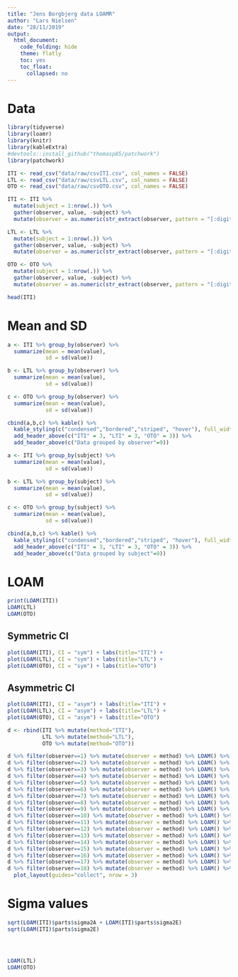 ```yaml
---
title: "Jens Borgbjerg data LOAMR"
author: "Lars Nielsen"
date: "28/11/2019"
output:
  html_document:
    code_folding: hide
    theme: flatly
    toc: yes
    toc_float:
      collapsed: no
---
```


# Data
```r
library(tidyverse)
library(loamr)
library(knitr)
library(kableExtra)
#devtools::install_github("thomasp85/patchwork")
library(patchwork)
```

```r
ITI <- read_csv("data/raw/csvITI.csv", col_names = FALSE)
LTL <- read_csv("data/raw/csvLTL.csv", col_names = FALSE)
OTO <- read_csv("data/raw/csvOTO.csv", col_names = FALSE)

ITI <- ITI %>%
  mutate(subject = 1:nrow(.)) %>%
  gather(observer, value, -subject) %>% 
  mutate(observer = as.numeric(str_extract(observer, pattern = "[:digit:]+")))

LTL <- LTL %>%
  mutate(subject = 1:nrow(.)) %>%
  gather(observer, value, -subject) %>% 
  mutate(observer = as.numeric(str_extract(observer, pattern = "[:digit:]+")))

OTO <- OTO %>%
  mutate(subject = 1:nrow(.)) %>%
  gather(observer, value, -subject) %>% 
  mutate(observer = as.numeric(str_extract(observer, pattern = "[:digit:]+")))

head(ITI)
```






# Mean and SD

```r
a <- ITI %>% group_by(observer) %>% 
  summarize(mean = mean(value),
            sd = sd(value))

b <- LTL %>% group_by(observer) %>% 
  summarize(mean = mean(value),
            sd = sd(value))

c <- OTO %>% group_by(observer) %>% 
  summarize(mean = mean(value),
            sd = sd(value))

cbind(a,b,c) %>% kable() %>% 
  kable_styling(c("condensed","bordered","striped", "hover"), full_width = F) %>% 
  add_header_above(c("ITI" = 3, "LTI" = 3, "OTO" = 3)) %>% 
  add_header_above(c("Data grouped by observer"=9))
```



```r
a <- ITI %>% group_by(subject) %>% 
  summarize(mean = mean(value),
            sd = sd(value))

b <- LTL %>% group_by(subject) %>% 
  summarize(mean = mean(value),
            sd = sd(value))

c <- OTO %>% group_by(subject) %>% 
  summarize(mean = mean(value),
            sd = sd(value))

cbind(a,b,c) %>% kable() %>% 
  kable_styling(c("condensed","bordered","striped", "hover"), full_width = F) %>% 
  add_header_above(c("ITI" = 3, "LTI" = 3, "OTO" = 3)) %>% 
  add_header_above(c("Data grouped by subject"=9))
```


# LOAM

```r
print(LOAM(ITI))
LOAM(LTL)
LOAM(OTO)
```


## Symmetric CI
```r
plot(LOAM(ITI), CI = "sym") + labs(title="ITI") +
plot(LOAM(LTL), CI = "sym") + labs(title="LTL") +
plot(LOAM(OTO), CI = "sym") + labs(title="OTO") 
```




## Asymmetric CI

```r
plot(LOAM(ITI), CI = "asym") + labs(title="ITI") +
plot(LOAM(LTL), CI = "asym") + labs(title="LTL") +
plot(LOAM(OTO), CI = "asym") + labs(title="OTO")
```




```r
d <- rbind(ITI %>% mutate(method="ITI"),
           LTL %>% mutate(method="LTL"),
           OTO %>% mutate(method="OTO"))

d %>% filter(observer==1) %>% mutate(observer = method) %>% LOAM() %>% plot() + labs(title="observer 1") +
d %>% filter(observer==2) %>% mutate(observer = method) %>% LOAM() %>% plot() + labs(title="observer 2") +
d %>% filter(observer==3) %>% mutate(observer = method) %>% LOAM() %>% plot() + labs(title="observer 3") +
d %>% filter(observer==4) %>% mutate(observer = method) %>% LOAM() %>% plot() + labs(title="observer 4") +
d %>% filter(observer==5) %>% mutate(observer = method) %>% LOAM() %>% plot() + labs(title="observer 5") +
d %>% filter(observer==6) %>% mutate(observer = method) %>% LOAM() %>% plot() + labs(title="observer 6") +
d %>% filter(observer==7) %>% mutate(observer = method) %>% LOAM() %>% plot() + labs(title="observer 7") +
d %>% filter(observer==8) %>% mutate(observer = method) %>% LOAM() %>% plot() + labs(title="observer 8") +
d %>% filter(observer==9) %>% mutate(observer = method) %>% LOAM() %>% plot() + labs(title="observer 9") +
d %>% filter(observer==10) %>% mutate(observer = method) %>% LOAM() %>% plot() + labs(title="observer 10") +
d %>% filter(observer==11) %>% mutate(observer = method) %>% LOAM() %>% plot() + labs(title="observer 11") +
d %>% filter(observer==12) %>% mutate(observer = method) %>% LOAM() %>% plot() + labs(title="observer 12") +
d %>% filter(observer==13) %>% mutate(observer = method) %>% LOAM() %>% plot() + labs(title="observer 13") +
d %>% filter(observer==14) %>% mutate(observer = method) %>% LOAM() %>% plot() + labs(title="observer 14") +
d %>% filter(observer==15) %>% mutate(observer = method) %>% LOAM() %>% plot() + labs(title="observer 15") +
d %>% filter(observer==16) %>% mutate(observer = method) %>% LOAM() %>% plot() + labs(title="observer 16") +
d %>% filter(observer==17) %>% mutate(observer = method) %>% LOAM() %>% plot() + labs(title="observer 17") +
d %>% filter(observer==18) %>% mutate(observer = method) %>% LOAM() %>% plot() + labs(title="observer 18") + 
  plot_layout(guides="collect", nrow = 3)


```






# Sigma values


```r

sqrt(LOAM(ITI)$parts$sigma2A + LOAM(ITI)$parts$sigma2E)
sqrt(LOAM(ITI)$parts$sigma2E)




LOAM(LTL)
LOAM(OTO)

```
















































